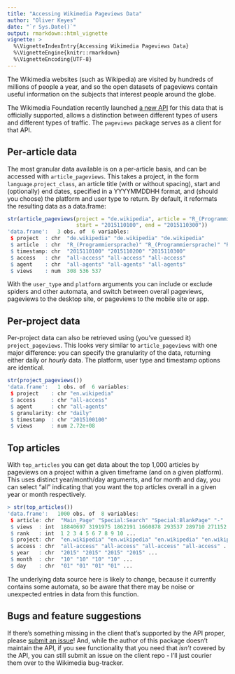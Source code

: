 ```yaml
---
title: "Accessing Wikimedia Pageviews Data"
author: "Oliver Keyes"
date: "`r Sys.Date()`"
output: rmarkdown::html_vignette
vignette: >
  %\VignetteIndexEntry{Accessing Wikimedia Pageviews Data}
  %\VignetteEngine{knitr::rmarkdown}
  %\VignetteEncoding{UTF-8}
---
```


The Wikimedia websites (such as Wikipedia) are visited by hundreds of millions of people a year, and so the open datasets of pageviews
contain useful information on the subjects that interest people around the globe.

The Wikimedia Foundation recently launched [a new API](https://wikimedia.org/api/rest_v1/?doc#!/Pageviews_data/) for this data that is officially supported, allows a distinction between
different types of users and different types of traffic. The `pageviews` package serves as a client for that API.

## Per-article data

The most granular data available is on a per-article basis, and can be accessed with `article_pageviews`. This takes a project,
in the form `language`.`project_class`, an article title (with or without spacing), start and (optionally) end dates, specified in a YYYYMMDDHH format, and (should you choose) the platform and user type to return. By default, it reformats the resulting data as a
data.frame:

```r
str(article_pageviews(project = "de.wikipedia", article = "R_(Programmiersprache)",
                      start = "2015110100", end = "2015110300"))
'data.frame':	3 obs. of  6 variables:
 $ project  : chr  "de.wikipedia" "de.wikipedia" "de.wikipedia"
 $ article  : chr  "R_(Programmiersprache)" "R_(Programmiersprache)" "R_(Programmiersprache)"
 $ timestamp: chr  "2015110100" "2015110200" "2015110300"
 $ access   : chr  "all-access" "all-access" "all-access"
 $ agent    : chr  "all-agents" "all-agents" "all-agents"
 $ views    : num  308 536 537
```

With the `user_type` and `platform` arguments you can include or exclude spiders and other automata, and switch between overall pageviews,
pageviews to the desktop site, or pageviews to the mobile site or app.

## Per-project data

Per-project data can also be retrieved using (you've guessed it) `project_pageviews`. This looks very similar to `article_pageviews`
with one major difference: you can specify the granularity of the data, returning either daily or *hourly* data. The platform, user type
and timestamp options are identical.

```r
str(project_pageviews())
'data.frame':	1 obs. of  6 variables:
 $ project    : chr "en.wikipedia"
 $ access     : chr "all-access"
 $ agent      : chr "all-agents"
 $ granularity: chr "daily"
 $ timestamp  : chr "2015100100"
 $ views      : num 2.72e+08
```
## Top articles

With `top_articles` you can get data about the top 1,000 articles by pageviews on a project within a given timeframe (and on a given platform). This uses distinct year/month/day arguments, and for month and day, you can select "all" indicating that you want the top
articles overall in a given year or month respectively.

```r
> str(top_articles())
'data.frame':	1000 obs. of  8 variables:
 $ article: chr  "Main_Page" "Special:Search" "Special:BlankPage" "-" ...
 $ views  : int  18840697 3191975 1862191 1660878 293537 289710 271152 195670 163707 124751 ...
 $ rank   : int  1 2 3 4 5 6 7 8 9 10 ...
 $ project: chr  "en.wikipedia" "en.wikipedia" "en.wikipedia" "en.wikipedia" ...
 $ access : chr  "all-access" "all-access" "all-access" "all-access" ...
 $ year   : chr  "2015" "2015" "2015" "2015" ...
 $ month  : chr  "10" "10" "10" "10" ...
 $ day    : chr  "01" "01" "01" "01" ...
```

The underlying data source here is likely to change, because it currently contains some automata, so be aware that there may be noise
or unexpected entries in data from this function.

## Bugs and feature suggestions
If there's something missing in the client that's supported by the API proper, please [submit an issue](https://github.com/Ironholds/pageviews/issues)! And, while the author of this package doesn't maintain the API, if you see functionality that you need that *isn't* covered by the API, you can still submit an issue on the client repo - I'll just courier them over to the Wikimedia bug-tracker.
